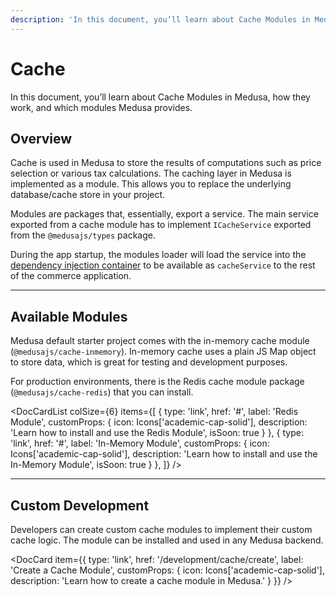 ```yaml
---
description: 'In this document, you’ll learn about Cache Modules in Medusa, how they work, and which modules Medusa provides.'
---
```



# Cache

In this document, you’ll learn about Cache Modules in Medusa, how they work, and which modules Medusa provides.

## Overview

Cache is used in Medusa to store the results of computations such as price selection or various tax calculations. The caching layer in Medusa is implemented as a module. This allows you to replace the underlying database/cache store in your project.

Modules are packages that, essentially, export a service. The main service exported from a cache module has to implement `ICacheService` exported from the `@medusajs/types` package.

During the app startup, the modules loader will load the service into the [dependency injection container](../fundamentals/dependency-injection.md) to be available as `cacheService` to the rest of the commerce application.

---

## Available Modules

Medusa default starter project comes with the in-memory cache module (`@medusajs/cache-inmemory`). In-memory cache uses a plain JS Map object to store data, which is great for testing and development purposes.

For production environments, there is the Redis cache module package (`@medusajs/cache-redis`) that you can install.

<DocCardList colSize={6} items={[
  {
    type: 'link',
    href: '#',
    label: 'Redis Module',
    customProps: {
      icon: Icons['academic-cap-solid'],
      description: 'Learn how to install and use the Redis Module',
      isSoon: true
    }
  },
  {
    type: 'link',
    href: '#',
    label: 'In-Memory Module',
    customProps: {
      icon: Icons['academic-cap-solid'],
      description: 'Learn how to install and use the In-Memory Module',
      isSoon: true
    }
  },
]} />

---

## Custom Development

Developers can create custom cache modules to implement their custom cache logic. The module can be installed and used in any Medusa backend.

<DocCard item={{
    type: 'link',
    href: '/development/cache/create',
    label: 'Create a Cache Module',
    customProps: {
      icon: Icons['academic-cap-solid'],
      description: 'Learn how to create a cache module in Medusa.'
    }
  }}
/>

